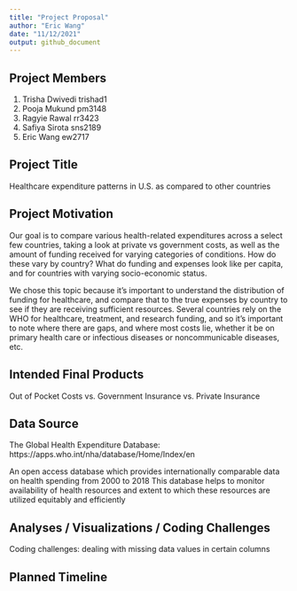 ```yaml
---
title: "Project Proposal"
author: "Eric Wang"
date: "11/12/2021"
output: github_document
---
```


## Project Members

1. Trisha Dwivedi trishad1
2. Pooja Mukund pm3148 
3. Ragyie Rawal rr3423
4. Safiya Sirota sns2189
5. Eric Wang ew2717

## Project Title

Healthcare expenditure patterns in U.S. as compared to other countries

## Project Motivation

Our goal is to compare various health-related expenditures across a select few countries, taking a look at private vs government costs, as well as the amount of funding received for varying categories of conditions. How do these vary by country? What do funding and expenses look like per capita, and for countries with varying socio-economic status.

We chose this topic because it’s important to understand the distribution of funding for healthcare, and compare that to the true expenses by country to see if they are receiving sufficient resources. Several countries rely on the WHO for healthcare, treatment, and research funding, and so it's important to note where there are gaps, and where most costs lie, whether it be on primary health care or infectious diseases or noncommunicable  diseases, etc.

## Intended Final Products

Out of Pocket Costs vs. Government Insurance vs. Private Insurance 

## Data Source

The Global Health Expenditure Database: https://apps.who.int/nha/database/Home/Index/en

An open access database which provides internationally comparable data on health spending from 2000 to 2018 
This database helps to monitor availability of health resources and extent to which these resources are utilized equitably and efficiently

## Analyses / Visualizations / Coding Challenges

Coding challenges: dealing with missing data values in certain columns 

## Planned Timeline



